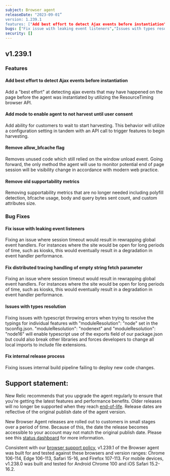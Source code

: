 ```yaml
---
subject: Browser agent
releaseDate: "2023-09-01”
version: 1.239.1
features: ["Add best effort to detect Ajax events before instantiation","Add mode to enable agent to not harvest until user consent", "Remove allow_bfcache flag", "Remove old supportability metrics"]
bugs: ["Fix issue with leaking event listeners","Issues with types resolution", "Fix internal release process"]
security: []
---
```


## v1.239.1

### Features

#### Add best effort to detect Ajax events before instantiation
Add a "best effort" at detecting ajax events that may have happened on the page before the agent was instantiated by utilizing the ResourceTiming browser API.

#### Add mode to enable agent to not harvest until user consent
Add ability for customers to wait to start harvesting. This behavior will utilize a configuration setting in tandem with an API call to trigger features to begin harvesting.

#### Remove allow_bfcache flag
Removes unused code which still relied on the window unload event. Going forward, the only method the agent will use to monitor potential end of page session will be visibility change in accordance with modern web practice.

#### Remove old supportability metrics
Removing supportability metrics that are no longer needed including polyfill detection, bfcache usage, body and query bytes sent count, and custom attributes size.

### Bug Fixes

#### Fix issue with leaking event listeners
Fixing an issue where session timeout would result in rewrapping global event handlers. For instances where the site would be open for long periods of time, such as kiosks, this would eventually result in a degradation in event handler performance.

#### Fix distributed tracing handling of empty string fetch parameter
Fixing an issue where session timeout would result in rewrapping global event handlers. For instances where the site would be open for long periods of time, such as kiosks, this would eventually result in a degradation in event handler performance.

#### Issues with types resolution
Fixing issues with typescript throwing errors when trying to resolve the typings for individual features with "moduleResolution": "node" set in the tsconfig.json. "moduleResolution": "nodenext" and "moduleResolution": "node16" will enable typescript use of the exports field of our package.json but could also break other libraries and forces developers to change all local imports to include file extensions.

#### Fix internal release process
Fixing issues internal build pipeline failing to deploy new code changes.

## Support statement:

New Relic recommends that you upgrade the agent regularly to ensure that you're getting the latest features and performance benefits. Older releases will no longer be supported when they reach [end-of-life](https://docs.newrelic.com/docs/browser/browser-monitoring/getting-started/browser-agent-eol-policy/). Release dates are reflective of the original publish date of the agent version.

New Browser Agent releases are rolled out to customers in small stages over a period of time. Because of this, the date the release becomes accessible to your account may not match the original publish date. Please see this [status dashboard](https://newrelic.github.io/newrelic-browser-agent-release/) for more information.

Consistent with our [browser support policy](https://docs.newrelic.com/docs/browser/new-relic-browser/getting-started/compatibility-requirements-browser-monitoring/#browser-types), v1.239.1 of the Browser agent was built for and tested against these browsers and version ranges: Chrome 106-114, Edge 106-113, Safari 15-16, and Firefox 107-113. For mobile devices, v1.238.0 was built and tested for Android Chrome 100 and iOS Safari 15.2-16.2.
